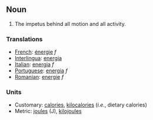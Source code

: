 ==Noun==

#The impetus behind all motion and all activity.

=== Translations ===
*[[French]]: [[énergie]] ''f''
*[[Interlingua]]: [[energia]]
*[[Italian]]:  [[energia]] ''f''
*[[Portuguese]]: [[energia]] ''f''
*[[Romanian]]: [[energie]] ''f''

===Units===

*Customary: [[calorie]]s, [[kilocalorie]]s (''i.e.'', dietary calories)
*Metric: [[joule]]s (J), [[kilojoule]]s